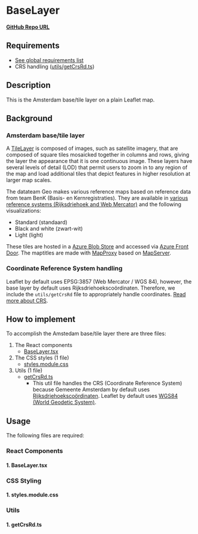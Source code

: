 
<Meta of={BaseLayerStories} />

# BaseLayer

**<a href="https://github.com/Amsterdam/ee-react-map-demos/tree/main/src/pages/BaseLayer" target="_blank">GitHub Repo URL</a>**

## Requirements

- [See global requirements list](../?path=/docs/global-requirements--docs)
- CRS handling ([utils/getCrsRd.ts](#1-getcrsrdts))

## Description

This is the Amsterdam base/tile layer on a plain Leaflet map.

## Background

### Amsterdam base/tile layer

A [TileLayer](https://leafletjs.com/reference.html#tilelayer) is composed of images, such as satellite imagery, that are composed of square tiles mosaicked together in columns and rows, giving the layer the appearance that it is one continuous image. These layers have several levels of detail (LOD) that permit users to zoom in to any region of the map and load additional tiles that depict features in higher resolution at larger map scales.

The datateam Geo makes various reference maps based on reference data from team BenK (Basis- en Kernregistraties). They are available in [various reference systems (Rijksdriehoek and Web Mercator)](../?path=/docs/coordinate-reference-systems-crs--docs) and the following visualizations:

- Standard (standaard)
- Black and white (zwart-wit)
- Light (light)

These tiles are hosted in a [Azure Blob Store](https://azure.microsoft.com/en-us/products/storage/blobs) and accessed via [Azure Front Door](https://azure.microsoft.com/nl-nl/products/frontdoor). The maptitles are made with [MapProxy](https://github.com/Amsterdam/mapproxy) based on [MapServer](https://github.com/Amsterdam/mapserver).

### Coordinate Reference System handling

Leaflet by default uses EPSG:3857 (Web Mercator / WGS 84), however, the base layer by default uses Rijksdriehoekscoördinaten. Therefore, we include the `utils/getCrsRd` file to appropriately handle coordinates. [Read more about CRS](#1-getcrsrdts).

## How to implement

To accomplish the Amstedam base/tile layer there are three files:
1. The React components
    * [BaseLayer.tsx](#1-baselayertsx)
2. The CSS styles (1 file)
    * [styles.module.css](#1-stylesmodulecss)
3. Utils (1 file)
    * [getCrsRd.ts](#1-getcrsrdts)
       - This util file handles the CRS (Coordinate Reference System) because Gemeente Amsterdam by default uses [Rijksdriehoekscoördinaten](https://www.kadaster.nl/zakelijk/registraties/basisregistraties/rijksdriehoeksmeting/rijksdriehoeksstelsel). Leaflet by default uses [WGS84 (World Geodetic System)](https://en.wikipedia.org/wiki/World_Geodetic_System).

## Usage

The following files are required:

### React Components

#### 1. BaseLayer.tsx

<Source code={BaseLayer} />

### CSS Styling

#### 1. styles.module.css

<Source code={styles} />

### Utils

#### 1. getCrsRd.ts

  <Source code={getCrsRd} />
